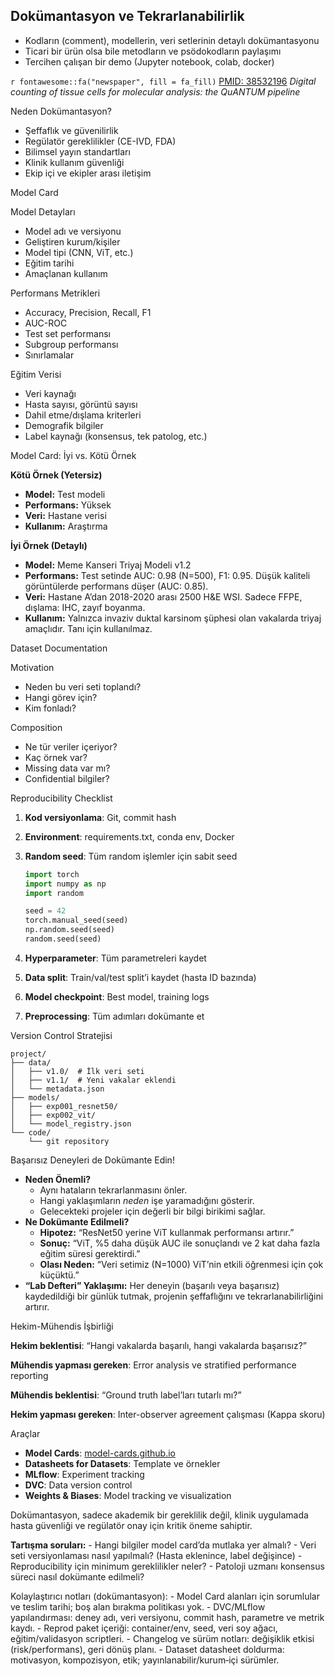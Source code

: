 ## Dokümantasyon ve Tekrarlanabilirlik

- Kodların (comment), modellerin, veri setlerinin detaylı dokümantasyonu
- Ticari bir ürün olsa bile metodların ve psödokodların paylaşımı
- Tercihen çalışan bir demo (Jupyter notebook, colab, docker)


`r fontawesome::fa("newspaper", fill = fa_fill)` [PMID: 38532196](https://pubmed.ncbi.nlm.nih.gov/38532196/) *Digital counting of tissue cells for molecular analysis: the QuANTUM pipeline*



::::: {.notes} 

Neden Dokümantasyon?


- Şeffaflık ve güvenilirlik
- Regülatör gereklilikler (CE-IVD, FDA)
- Bilimsel yayın standartları
- Klinik kullanım güvenliği
- Ekip içi ve ekipler arası iletişim

Model Card


Model Detayları

- Model adı ve versiyonu
- Geliştiren kurum/kişiler
- Model tipi (CNN, ViT, etc.)
- Eğitim tarihi
- Amaçlanan kullanım


Performans Metrikleri

- Accuracy, Precision, Recall, F1
- AUC-ROC
- Test set performansı
- Subgroup performansı
- Sınırlamalar


Eğitim Verisi

- Veri kaynağı
- Hasta sayısı, görüntü sayısı
- Dahil etme/dışlama kriterleri
- Demografik bilgiler
- Label kaynağı (konsensus, tek patolog, etc.)

Model Card: İyi vs. Kötü Örnek


**Kötü Örnek (Yetersiz)**

- **Model:** Test modeli
- **Performans:** Yüksek
- **Veri:** Hastane verisi
- **Kullanım:** Araştırma

**İyi Örnek (Detaylı)**

- **Model:** Meme Kanseri Triyaj Modeli v1.2
- **Performans:** Test setinde AUC: 0.98 (N=500), F1: 0.95. Düşük kaliteli görüntülerde performans düşer (AUC: 0.85).
- **Veri:** Hastane A'dan 2018-2020 arası 2500 H&E WSI. Sadece FFPE, dışlama: IHC, zayıf boyanma.
- **Kullanım:** Yalnızca invaziv duktal karsinom şüphesi olan vakalarda triyaj amaçlıdır. Tanı için kullanılmaz.


Dataset Documentation


Motivation

- Neden bu veri seti toplandı?
- Hangi görev için?
- Kim fonladı?

Composition

- Ne tür veriler içeriyor?
- Kaç örnek var?
- Missing data var mı?
- Confidential bilgiler?

Reproducibility Checklist


1. **Kod versiyonlama**: Git, commit hash
2. **Environment**: requirements.txt, conda env, Docker
3. **Random seed**: Tüm random işlemler için sabit seed
   ```python
   import torch
   import numpy as np
   import random
   
   seed = 42
   torch.manual_seed(seed)
   np.random.seed(seed)
   random.seed(seed)
   ```
4. **Hyperparameter**: Tüm parametreleri kaydet
5. **Data split**: Train/val/test split'i kaydet (hasta ID bazında)
6. **Model checkpoint**: Best model, training logs
7. **Preprocessing**: Tüm adımları dokümante et

Version Control Stratejisi

```
project/
├── data/
│   ├── v1.0/  # İlk veri seti
│   ├── v1.1/  # Yeni vakalar eklendi
│   └── metadata.json
├── models/
│   ├── exp001_resnet50/
│   ├── exp002_vit/
│   └── model_registry.json
└── code/
    └── git repository
```

Başarısız Deneyleri de Dokümante Edin!


- **Neden Önemli?**
  - Aynı hataların tekrarlanmasını önler.
  - Hangi yaklaşımların *neden* işe yaramadığını gösterir.
  - Gelecekteki projeler için değerli bir bilgi birikimi sağlar.
- **Ne Dokümante Edilmeli?**
  - **Hipotez:** "ResNet50 yerine ViT kullanmak performansı artırır."
  - **Sonuç:** "ViT, %5 daha düşük AUC ile sonuçlandı ve 2 kat daha fazla eğitim süresi gerektirdi."
  - **Olası Neden:** "Veri setimiz (N=1000) ViT'nin etkili öğrenmesi için çok küçüktü."
- **"Lab Defteri" Yaklaşımı:** Her deneyin (başarılı veya başarısız) kaydedildiği bir günlük tutmak, projenin şeffaflığını ve tekrarlanabilirliğini artırır.

Hekim-Mühendis İşbirliği


**Hekim beklentisi**: "Hangi vakalarda başarılı, hangi vakalarda başarısız?"

**Mühendis yapması gereken**: Error analysis ve stratified performance reporting

**Mühendis beklentisi**: "Ground truth label'ları tutarlı mı?"

**Hekim yapması gereken**: Inter-observer agreement çalışması (Kappa skoru)

Araçlar

- **Model Cards**: [model-cards.github.io](https://modelcards.withgoogle.com/about)
- **Datasheets for Datasets**: Template ve örnekler
- **MLflow**: Experiment tracking
- **DVC**: Data version control
- **Weights & Biases**: Model tracking ve visualization


Dokümantasyon, sadece akademik bir gereklilik değil, klinik uygulamada hasta güvenliği ve regülatör onay için kritik öneme sahiptir.

**Tartışma soruları:**
- Hangi bilgiler model card'da mutlaka yer almalı?
- Veri seti versiyonlaması nasıl yapılmalı? (Hasta eklenince, label değişince)
- Reproducibility için minimum gereklilikler neler?
- Patoloji uzmanı konsensus süreci nasıl dokümante edilmeli?


Kolaylaştırıcı notları (dokümantasyon):
- Model Card alanları için sorumlular ve teslim tarihi; boş alan bırakma politikası yok.
- DVC/MLflow yapılandırması: deney adı, veri versiyonu, commit hash, parametre ve metrik kaydı.
- Reprod paket içeriği: container/env, seed, veri soy ağacı, eğitim/validasyon scriptleri.
- Changelog ve sürüm notları: değişiklik etkisi (risk/performans), geri dönüş planı.
- Dataset datasheet doldurma: motivasyon, kompozisyon, etik; yayınlanabilir/kurum‑içi sürümler.
:::
